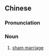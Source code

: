 {{also|假结婚}}
==Chinese==
{{zh-forms|s=假结婚|type=12}}

===Pronunciation===
{{zh-pron
|m=jiǎjiéhūn
|cat=n
}}

===Noun===
{{zh-noun}}

# [[sham marriage]]